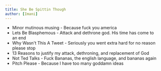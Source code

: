 ```yaml
---
title: She Be Spittin Though
author: [Imani]
---
```


- Minor mutinous musing - Because fuck you america
- Lets Be Blasphemous - Attack and dethrone god. His time has come to an end
- Why Wasn't This A Tweet - Seriously you went extra hard for no reason please stop
- 13 Reasons to justify my attack, dethroning, and replacement of God
- Not Ted Talks - Fuck Bananas, the english language, and bananas again
- Pitch Please - Because I have too many goddamn ideas